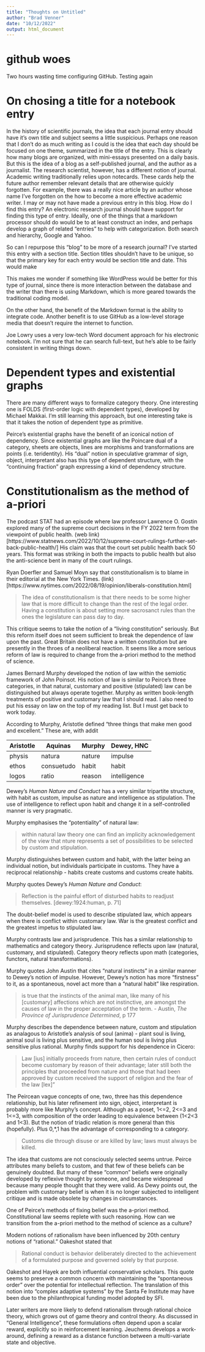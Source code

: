 ```yaml
---
title: "Thoughts on Untitled"
author: "Brad Venner"
date: "10/12/2022"
output: html_document
---
```

# github woes

Two hours wasting time configuring GitHub.
Testing again

# On chosing a title for a notebook entry

In the history of scientific journals, the idea that each journal entry should have it's own title and subject seems a little suspicious. Perhaps one reason that I don't do as much writing as I could is the idea that each day should be focused on one theme, summarized in the title of the entry. This is clearly how many blogs are organized, with mini-essays presented on a daily basis. But this is the idea of a blog as a self-published journal, and the author as a journalist. The research scientist, however, has a different notion of journal. Academic writing traditionally relies upon notecards. These cards help the future author remember relevant details that are otherwise quickly forgotten. For example, there was a really nice article by an author whose name I've forgotten on the how to become a more effective academic writer. I may or may not have made a previous entry in this blog. How do I find this entry? An electronic research journal should have support for finding this type of entry. Ideally, one of the things that a markdown processor should do would be to at least construct an index, and perhaps develop a graph of related "entries" to help with categorization. Both search and hierarchy, Google and Yahoo.

So can I repurpose this "blog" to be more of a research journal? I've started this entry with a section title. Section titles shouldn't have to be unique, so that the primary key for each entry would be section title and date. This would make 

This makes me wonder if something like WordPress would be better for this type of journal, since there is more interaction between the database and the writer than there is using Markdown, which is more geared towards the traditional coding model.

On the other hand, the benefit of the Markdown format is the ability to integrate code. Another benefit is to use GitHub as a low-level storage media that doesn't require the internet to function. 

Joe Lowry uses a very low-tech Word document approach for his electronic notebook. I'm not sure that he can search full-text, but he's able to be fairly consistent in writing things down.

# Dependent types and existential graphs

There are many different ways to formalize category theory. One interesting one is FOLDS (first-order logic with dependent types), developed by Michael Makkai. I'm still learning this approach, but one interesting take is that it takes the notion of dependent type as primitive.

Peirce's existential graphs have the benefit of an iconical notion of dependency. Since existential graphs are like the Poincare dual of a category, sheets are objects, lines are morphisms and transformations are points (i.e. teridentity). His "dual" notion in speculative grammar of sign, object, interpretant also has this type of dependent structure, with the "continuing fraction" graph expressing a kind of dependency structure.

# Constitutionalism as the method of a-priori

The podcast STAT had an episode where law professor Lawrence O. Gostin explored many of the supreme court decisions in the FY 2022 term from the viewpoint of public health. (web link)[https://www.statnews.com/2022/10/12/supreme-court-rulings-further-set-back-public-health/] His claim was that the court set public health back 50 years. This format was striking in both the impacts to public health but also the anti-science bent in many of the court rulings.

Ryan Doerfler and Samuel Moyn say that constitutionalism is to blame in their editorial at the New York Times. (link)[https://www.nytimes.com/2022/08/19/opinion/liberals-constitution.html]

> The idea of constitutionalism is that there needs to be some higher law that is more difficult to change than the rest of the legal order. Having a constitution is about setting more sacrosanct rules than the ones the legislature can pass day to day.

This critique seems to take the notion of a "living constitution" seriously. But this reform itself does not seem sufficient to break the dependence of law upon the past. 
Great Britain does not have a written constitution but are presently in the throes of a neoliberal reaction. It seems like a more serious reform of law is required to change from the a-priori method to the method of science.

James Bernard Murphy developed the notion of law within the semiotic framework of John Poinsot. His notion of law is similar to Peirce's three categories, in that natural, customary and positive (stipulated) law can be distinguished but always operate together. Murphy as written book-length treatments of positive and customary law that I should read. I also need to put his essay on law on the top of my reading list. But I must get back to work today.

According to Murphy, Aristotle defined "three things that make men good and excellent." These are, with addit

| Aristotle | Aquinas | Murphy | Dewey, HNC |
| ---  |---|---|---|
| physis | natura | nature | impulse |
| ethos  | consuetudo | habit | habit |
| logos | ratio | reason | intelligence |

Dewey's *Human Nature and Conduct* has a very similar tripartite structure, with habit as custom, impulse as nature and intelligence as stipulation. The use of intelligence to reflect upon habit and change it in a self-controlled manner is very pragmatic. 

Murphy emphasises the "potentiality" of natural law:

> within natural law theory one can find an implicity acknowledgement of the view that nture represents a set of possibilities to be selected by custom and stipulation.

Murphy distinguishes between custom and habit, with the latter being an individual notion, but individuals participate in customs. They have a reciprocal relationship - habits create customs and customs create habits.

Murphy quotes Dewey's *Human Nature and Conduct*:

> Reflection is the painful effort of disturbed habits to readjust themselves. [dewey:1924:human, p. 71]

The doubt-belief model is used to describe stipulated law, which appears when there is conflict within customary law. War is the greatest conflict and the greatest impetus to stipulated law.

Murphy contrasts law and jurisprudence. This has a similar relationship to mathematics and category theory. Jurisprudence reflects upon law (natural, customary, and stipulated). Category theory reflects upon math (categories, functors, natural transformations).

Murphy quotes John Austin that cites "natural instincts" in a similar manner to Dewey's notion of impulse. However, Dewey's notion has more "firstness" to it, as a spontaneous, novel act more than a "natural habit" like respiration.

>is true that the instincts of the animal man, like
many of his [customary] affections which are not instinctive, are amongst the causes of law in the proper acceptation of the term. - Austin, *The Province of Jurisprudence Determined*, p 177

Murphy describes the dependence between nature, custom and stipulation as analagous to Aristotle's analysis of soul (anima) - plant soul is living, animal soul is living plus sensitive, and the human soul is living plus sensitive plus rational. Murphy finds support for his dependence in Cicero:

> Law [ius] initially proceeds from nature, then certain rules of conduct become customary by reason of their advantage; later still both the principles that proceeded from nature and those that had been approved by custom received the support of religion and the fear of the law [lex]"

The Peircean vague concepts of one, two, three has this dependence relationship, but his later refinement into sign, object, interpretant is probably more like Murphy's concept. Although as a poset, 1<=2, 2<=3 and 1<=3, with composition of the order leading to equivalence between (1<2<3 and 1<3). But the notion of triadic relation is more general than this (hopefully). Plus 0,*,1 has the advantage of corresponding to a category.

>Customs die through disuse or are killed by law; laws
must always be killed. 

The idea that customs are not consciously selected seems untrue. Peirce attributes many beliefs to custom, and that few of these beliefs can be genuinely doubted. But many of these "common" beliefs were originally developed by reflexive thought by someone, and became widespread because many people thought that they were valid. As Dewy points out, the problem with customary belief is when it is no longer subjected to intelligent critique and is made obsolete by changes in circumstances. 

One of Peirce's methods of fixing belief was the a-priori method. Constitutional law seems replete with such reasoning. How can we transition from the a-priori method to the method of science as a culture?

Modern notions of rationalism have been influenced by 20th century notions of "rational." Oakeshot stated that

> Rational conduct is behavior deliberately directed to the achievement of a formulated purpose and governed solely by that purpose.

Oakeshot and Hayek are both influential conservative scholars. This quote seems to preserve a common concern with maintaining the "spontaneous order" over the potential for intellectual reflection. The translation of this notion into "complex adaptive systems" by the Santa Fe Institute may have been due to the philanthropical funding model adopted by SFI.

Later writers are more likely to defend rationalism through rational choice theory, which grows out of game theory and control theory. As discussed in "General Intelligence", these formulations often depend upon a scalar reward, explicitly so in reinforcement learning. Jeuchems develops a work-around, defining a reward as a distance function between a multi-variate state and objective.